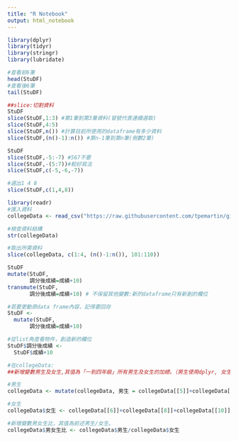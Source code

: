 ```yaml
---
title: "R Notebook"
output: html_notebook
---
```



```r
library(dplyr)
library(tidyr)
library(stringr)
library(lubridate)
```



```r
#查看前6筆
head(StuDF)
#查看後6筆
tail(StuDF)
```

```r
##slice:切割資料
StuDF
slice(StuDF,1:3) #第1筆到第3筆資料(冒號代表連續選取)
slice(StuDF,4:5)
slice(StuDF,n()) #計算目前所使用的dataframe有多少資料
slice(StuDF,(n()-1):n()) #第n-1筆到第n筆(倒數2筆)
```

```r
StuDF
slice(StuDF,-5:-7) #567不要
slice(StuDF,-(5:7))#較好寫法
slice(StuDF,c(-5,-6,-7))
```

```r
#選出1 4 8
slice(StuDF,c(1,4,8))
```

```r
library(readr)
#匯入資料
collegeData <- read_csv("https://raw.githubusercontent.com/tpemartin/github-data/master/103_student.csv")

#檢查資料結構
str(collegeData)

#取出所需資料
slice(collegeData, c(1:4, (n()-1:n()), 101:110))
```


```r
StuDF
mutate(StuDF,
       調分後成績=成績+10)
transmute(StuDF,
       調分後成績=成績+10) # 不保留其他變數:新的dataframe只有新創的欄位
```

```r
#若要更動原data frame內容，記得要回存
StuDF <- 
  mutate(StuDF,
       調分後成績=成績+10)
```

```r
#從list角度看物件，創造新的欄位
StuDF$調分後成績 <-
  StuDF$成績+10
```

```r
#在collegeData:
##新增變數男生及女生,其值為「一到四年級」所有男生及女生的加總。（男生使用dplyr, 女生不使用dplyr）

#男生
collegeData <- mutate(collegeData, 男生 = collegeData[[5]]+collegeData[[7]]+collegeData[[9]]+collegeData[[11]])

#女生
collegeData$女生 <- collegeData[[6]]+collegeData[[8]]+collegeData[[10]]+collegeData[[12]]

#新增變數男女生比，其值為前述男生/女生。
collegeData$男女生比 <- collegeData$男生/collegeData$女生
```














